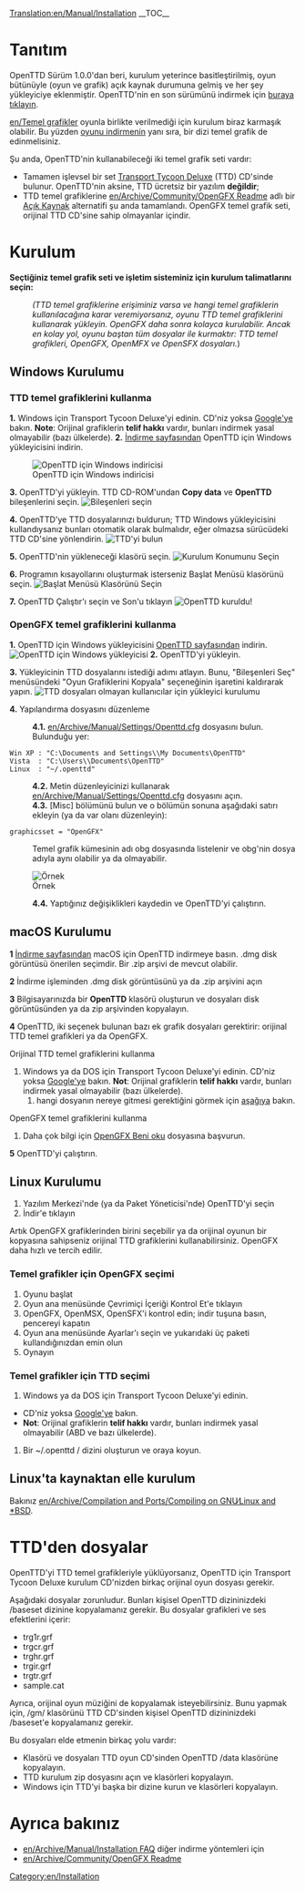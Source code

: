 [[Translation:en/Manual/Installation]]
{{tr/İçindekiler}}
__TOC__
=Tanıtım=
OpenTTD Sürüm 1.0.0'dan beri, kurulum yeterince basitleştirilmiş, oyun bütünüyle (oyun ve grafik) açık kaynak durumuna gelmiş ve her şey yükleyiciye eklenmiştir. OpenTTD'nin en son sürümünü indirmek için [http://www.openttd.org/download-stable buraya tıklayın].

[[en/Temel grafikler]] oyunla birlikte verilmediği için kurulum biraz karmaşık olabilir. Bu yüzden [http://www.openttd.org/ oyunu indirmenin] yanı sıra, bir dizi temel grafik de edinmelisiniz.

Şu anda, OpenTTD'nin kullanabileceği iki temel grafik seti vardır:
* Tamamen işlevsel bir set [http://en.wikipedia.org/wiki/Transport_Tycoon Transport Tycoon Deluxe] (TTD) CD'sinde bulunur. OpenTTD'nin aksine, TTD ücretsiz bir yazılım '''değildir''';
* TTD temel grafiklerine [[en/Archive/Community/OpenGFX Readme]] adlı bir [http://en.wikipedia.org/wiki/Open_source Açık Kaynak] alternatifi şu anda tamamlandı. OpenGFX temel grafik seti, orijinal TTD CD'sine sahip olmayanlar içindir.

= Kurulum =
'''Seçtiğiniz temel grafik seti ve işletim sisteminiz için kurulum talimatlarını seçin:'''

:<p style="font-size: 90%">''(TTD temel grafiklerine erişiminiz varsa ve hangi temel grafiklerin kullanılacağına karar veremiyorsanız, oyunu TTD temel grafiklerini kullanarak yükleyin. OpenGFX daha sonra kolayca kurulabilir. Ancak en kolay yol, oyunu baştan tüm dosyalar ile kurmaktır: TTD temel grafikleri, OpenGFX, OpenMFX ve OpenSFX dosyaları.'')</p>

== Windows Kurulumu ==
===TTD temel grafiklerini kullanma===

'''1.''' Windows için Transport Tycoon Deluxe'yi edinin. CD'niz yoksa [http://www.google.com/search?q=transport+tycoon+deluxe Google'ye] bakın. '''Note''': Orijinal grafiklerin '''telif hakkı''' vardır, bunları indirmek yasal olmayabilir (bazı ülkelerde).
'''2.''' [http://www.openttd.org/download-stable İndirme sayfasından] OpenTTD için Windows yükleyicisini indirin.

[[File:en/Installation 1b.png|frame|center|OpenTTD için Windows indiricisi]]

'''3.''' OpenTTD'yi yükleyin. TTD CD-ROM'undan '''Copy data''' ve '''OpenTTD''' bileşenlerini seçin.
[[File:en/Installation 2.png|frame|center|Bileşenleri seçin]]

'''4.''' OpenTTD'ye TTD dosyalarınızı buldurun; TTD Windows yükleyicisini kullandıysanız bunları otomatik olarak bulmalıdır, eğer olmazsa sürücüdeki TTD CD'sine yönlendirin.
[[File:en/Installation 3.png|frame|center|TTD'yi bulun]]

'''5.''' OpenTTD'nin yükleneceği klasörü seçin.
[[File:en/Installation 4.png|frame|center|Kurulum Konumunu Seçin]]

'''6.''' Programın kısayollarını oluşturmak isterseniz Başlat Menüsü klasörünü seçin.
[[File:en/Installation 5.png|frame|center|Başlat Menüsü Klasörünü Seçin]]

'''7.''' OpenTTD Çalıştır'ı seçin ve Son'u tıklayın
[[File:en/Installation 6.png|frame|center|OpenTTD kuruldu!]]

===OpenGFX temel grafiklerini kullanma===
'''1.''' OpenTTD için Windows yükleyicisini [http://www.openttd.org/ OpenTTD sayfasından] indirin.
[[File:en/Installation 1b.png|frame|center|OpenTTD için Windows yükleyicisi]]
'''2.''' OpenTTD'yi yükleyin.

'''3.''' Yükleyicinin TTD dosyalarını istediği adımı atlayın. Bunu, "Bileşenleri Seç" menüsündeki "Oyun Grafiklerini Kopyala" seçeneğinin işaretini kaldırarak yapın.
[[File:en/Installation 2 gfx.png|frame|center|TTD dosyaları olmayan kullanıcılar için yükleyici kurulumu]]

'''4.''' Yapılandırma dosyasını düzenleme
:'''4.1.''' [[en/Archive/Manual/Settings/Openttd.cfg]] dosyasını bulun. Bulunduğu yer:
 Win XP : "C:\Documents and Settings\<username>\My Documents\OpenTTD"
 Vista  : "C:\Users\<username>\Documents\OpenTTD"
 Linux  : "~/.openttd"
:'''4.2.''' Metin düzenleyicinizi kullanarak [[en/Archive/Manual/Settings/Openttd.cfg]] dosyasını açın.
:'''4.3.''' [Misc] bölümünü bulun ve o bölümün sonuna aşağıdaki satırı ekleyin (ya da var olanı düzenleyin):
 graphicsset = "OpenGFX"
: Temel grafik kümesinin adı obg dosyasında listelenir ve obg'nin dosya adıyla aynı olabilir ya da olmayabilir.
[[File:en/Installation 9 grx manual configuration cfg.png|frame|center|Örnek]]
:'''4.4.''' Yaptığınız değişiklikleri kaydedin ve OpenTTD'yi çalıştırın.

== macOS Kurulumu ==
 
'''1''' [http://www.openttd.org/download-stable İndirme sayfasından] macOS için OpenTTD indirmeye basın. .dmg disk görüntüsü önerilen seçimdir. Bir .zip arşivi de mevcut olabilir.

'''2''' İndirme işleminden .dmg disk görüntüsünü ya da .zip arşivini açın

'''3''' Bilgisayarınızda bir '''OpenTTD''' klasörü oluşturun ve dosyaları disk görüntüsünden ya da zip arşivinden kopyalayın.

'''4''' OpenTTD, iki seçenek bulunan bazı ek grafik dosyaları gerektirir: orijinal TTD temel grafikleri ya da OpenGFX.

Orijinal TTD temel grafiklerini kullanma

# Windows ya da DOS için Transport Tycoon Deluxe'yi edinin. CD'niz yoksa [http://www.google.com/search?q=transport+tycoon+deluxe Google'ye] bakın. '''Not''': Orijinal grafiklerin '''telif hakkı''' vardır, bunları indirmek yasal olmayabilir (bazı ülkelerde).
## hangi dosyanın nereye gitmesi gerektiğini görmek için [[#files-from-ttd|aşağıya]] bakın.

OpenGFX temel grafiklerini kullanma
# Daha çok bilgi için [[en/Archive/Community/OpenGFX Readme#manually-installing-opengfx|OpenGFX Beni oku]] dosyasına başvurun.

'''5''' OpenTTD'yi çalıştırın.

== Linux Kurulumu ==

#Yazılım Merkezi'nde (ya da Paket Yöneticisi'nde) OpenTTD'yi seçin
#İndir'e tıklayın

Artık OpenGFX grafiklerinden birini seçebilir ya da orijinal oyunun bir kopyasına sahipseniz orijinal TTD grafiklerini kullanabilirsiniz. OpenGFX daha hızlı ve tercih edilir.

===Temel grafikler için OpenGFX seçimi===
#Oyunu başlat
#Oyun ana menüsünde Çevrimiçi İçeriği Kontrol Et'e tıklayın
#OpenGFX, OpenMSX, OpenSFX'i kontrol edin; indir tuşuna basın, pencereyi kapatın
#Oyun ana menüsünde Ayarlar'ı seçin ve yukarıdaki üç paketi kullandığınızdan emin olun
#Oynayın

===Temel grafikler için TTD seçimi===
#Windows ya da DOS için Transport Tycoon Deluxe'yi edinin.
* CD'niz yoksa [http://www.google.com/search?q=transport+tycoon+deluxe Google'ye] bakın. 
*'''Not''': Orijinal grafiklerin '''telif hakkı''' vardır, bunları indirmek yasal olmayabilir (ABD ve bazı ülkelerde).
#Bir ~/.openttd / dizini oluşturun ve oraya koyun.

== Linux'ta kaynaktan elle kurulum ==
Bakınız [[en/Archive/Compilation and Ports/Compiling on GNU∕Linux and *BSD]].

= TTD'den dosyalar =
OpenTTD'yi TTD temel grafikleriyle yüklüyorsanız, OpenTTD için Transport Tycoon Deluxe kurulum CD'nizden birkaç orijinal oyun dosyası gerekir.

Aşağıdaki dosyalar zorunludur. Bunları kişisel OpenTTD dizininizdeki /baseset dizinine kopyalamanız gerekir. Bu dosyalar grafikleri ve ses efektlerini içerir:
* trg1r.grf
* trgcr.grf
* trghr.grf
* trgir.grf
* trgtr.grf
* sample.cat


Ayrıca, orijinal oyun müziğini de kopyalamak isteyebilirsiniz. Bunu yapmak için, /gm/ klasörünü TTD CD'sinden kişisel OpenTTD dizininizdeki /baseset'e kopyalamanız gerekir.

Bu dosyaları elde etmenin birkaç yolu vardır:
* Klasörü ve dosyaları TTD oyun CD'sinden OpenTTD /data klasörüne kopyalayın.
* TTD kurulum zip dosyasını açın ve klasörleri kopyalayın.
* Windows için TTD'yi başka bir dizine kurun ve klasörleri kopyalayın.

= Ayrıca bakınız =
* [[en/Archive/Manual/Installation FAQ]] diğer indirme yöntemleri için
* [[en/Archive/Community/OpenGFX Readme]]

[[Category:en/Installation]]